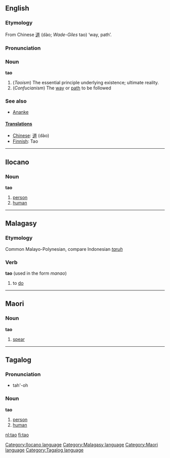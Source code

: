==English==
{{wikipedia}}
===Etymology===
From Chinese [[道]] (dào; ''Wade-Giles'' tao) ‘way, path’.

===Pronunciation===
{{IPA|/taʊ/}}

===Noun===
'''tao'''
# (''Taoism'')  The essential principle underlying existence; ultimate reality.
# (''Confucianism'') The [[way]] or [[path]] to be followed

===See also===
*[[Ananke]]

==== [[Translation]]s ====
*[[Chinese]]: [[道]] (dào)
*[[Finnish]]: Tao

----

==Ilocano==
===Noun===
'''tao'''

# [[person]]
# [[human]]

[[Category:Ilocano language]]

----

==Malagasy==
===Etymology===
Common Malayo-Polynesian, compare Indonesian ''[[taruh]]''
===Verb===
'''tao''' (used in the form ''manao'')

# to [[do]]

[[Category:Malagasy language]]

----

==Maori==
===Noun===
'''tao'''

# [[spear]]

[[Category:Maori language]]

----

==Tagalog==
===Pronunciation===
*tah'-oh

===Noun===
'''tao'''

# [[person]]
# [[human]]

[[Category:Tagalog language]]

[[nl:tao]]
[[fi:tao]]